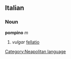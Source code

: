 ==Italian==
===Noun===
'''pompino''' ''m''
# ''vulgar'' [[fellatio]]
[[Category:Neapolitan language]]